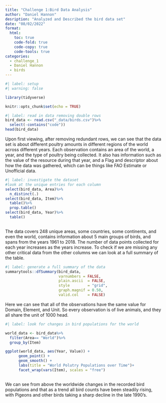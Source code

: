 ```yaml
---
title: "Challenge 1:Bird Data Analysis"
author: "Daniel Hannon"
desription: "Analyzed and Described the bird data set"
date: "08/02/2022"
format:
  html:
    toc: true
    code-fold: true
    code-copy: true
    code-tools: true
categories:
  - challenge_1
  - Daniel Hannon
  - birds
---
```


```r
#| label: setup
#| warning: false

library(tidyverse)

knitr::opts_chunk$set(echo = TRUE)
```

```r
#| label: read in data removing double rows
bird_data <- read.csv("_data/birds.csv")%>%
  select(-contains("code"))
head(bird_data)
```
Upon first viewing, after removing redundant rows, we can see that the data set is about different poultry amounts in different regions of the world across different years. Each observation contains an area of the world, a year, and the type of poultry being collected. It also has information such as the value of the resource during that year, and a Flag and descriptor about how the data was gathered, which can be things like FAO Estimate or Unofficial data. 
```r
#| label: investigate the dataset 
#look at the unique entries for each column
select(bird_data, Area)%>%
  n_distinct(.)
select(bird_data, Item)%>%
  table()%>%
  prop.table()
select(bird_data, Year)%>%
  table()
  
```
The data covers 248 unique areas, some countries, some continents, and even the world, contains information about 5 main groups of birds, and spans from the years 1961 to 2018. The number of data points collected for each year increases as the years increase. To check if we are missing any other critical data from the other columns we can look at a full summary of the table.

```r
#| label: generate a full summary of the data
summarytools::dfSummary(bird_data,
                        varnumbers = FALSE,
                        plain.ascii  = FALSE, 
                        style        = "grid", 
                        graph.magnif = 0.50, 
                        valid.col    = FALSE)
```

Here we can see that all of the observations have the same value for Domain, Element, and Unit. So every observation is of live animals, and they all share the unit of 1000 head.

```r
#| label: look for changes in bird populations for the world

world_data <- bird_data%>%
  filter(Area== "World")%>%
  group_by(Item)

ggplot(world_data, aes(Year, Value)) + 
      geom_point() + 
      geom_smooth() + 
      labs(title = "World Polutry Populations over Time")+
      facet_wrap(vars(Item), scales = "free")
  
```
We can see from above the worldwide changes in the recorded bird populations and that as a trend all bird counts have been steadily rising, with Pigeons and other birds taking a sharp decline in the late 1990's. 